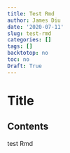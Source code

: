 ```yaml
---
title: Test Rmd
author: James Diu
date: '2020-07-11'
slug: test-rmd
categories: []
tags: []
backtotop: no
toc: no
Draft: True
---
```


# Title

<!-- toc -->

## Contents
test Rmd
